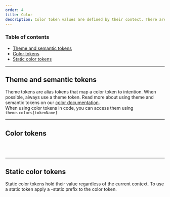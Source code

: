 ```yaml
---
order: 4
title: Color
description: Color token values are defined by their context. There are two contexts "light" and "dark" context. Toggle the sun/moon in the top right of the site to see each context.
---
```


### Table of contents

- [Theme and semantic tokens](/foundations/color#Theme_and_Semantic_tokens)
- [Color tokens](/foundations/color#Color%20tokens)
- [Static color tokens](/foundations/color#Static%20color%20tokens)

---

## Theme and semantic tokens

Theme tokens are alias tokens that map a color token to intention.
When possible, always use a theme token. Read more about using theme and
semantic tokens on our [color documentation](/foundations/principles#Themes).<BR />
When using color tokens in code, you can access them using
`theme.colors[tokenName]`

<ColorSamples group="theme" />

---

## Color tokens

<BR />

<ColorSamples group="light" />

<BR />

---

## Static color tokens

Static color tokens hold their value regardless of the current context. To use a static token apply a -static prefix to the color token.

<ColorSamples group="static" />

<BR />

<BR size="xl" />
